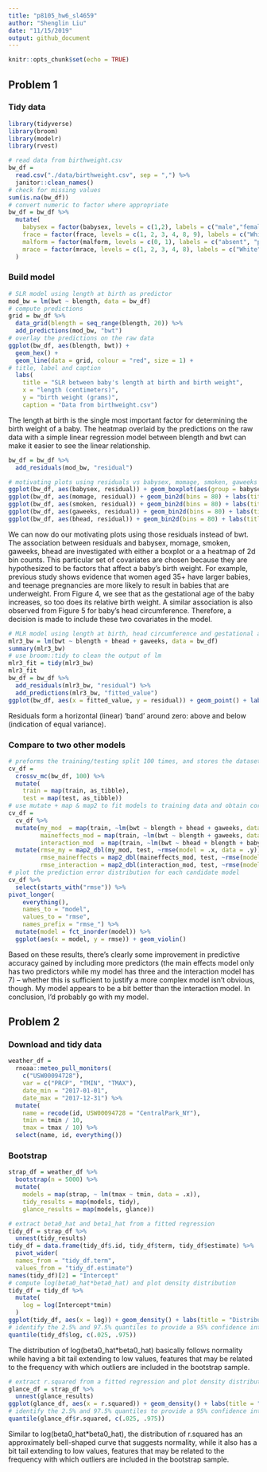 ```yaml
---
title: "p8105_hw6_sl4659"
author: "Shenglin Liu"
date: "11/15/2019"
output: github_document
---
```


```r
knitr::opts_chunk$set(echo = TRUE)
```

## Problem 1
### Tidy data
```r
library(tidyverse)
library(broom)
library(modelr)
library(rvest)

# read data from birthweight.csv
bw_df = 
  read.csv("./data/birthweight.csv", sep = ",") %>%
  janitor::clean_names()
# check for missing values
sum(is.na(bw_df))
# convert numeric to factor where appropriate
bw_df = bw_df %>%
  mutate(
    babysex = factor(babysex, levels = c(1,2), labels = c("male","female")),
    frace = factor(frace, levels = c(1, 2, 3, 4, 8, 9), labels = c("White", "Black", "Asian", "Puerto Rican", "Other", "Unknown")),
    malform = factor(malform, levels = c(0, 1), labels = c("absent", "present")),
    mrace = factor(mrace, levels = c(1, 2, 3, 4, 8), labels = c("White", "Black", "Asian", "Puerto Rican", "Other"))
  )
```

### Build model
```r
# SLR model using length at birth as predictor
mod_bw = lm(bwt ~ blength, data = bw_df)
# compute predictions
grid = bw_df %>% 
  data_grid(blength = seq_range(blength, 20)) %>% 
  add_predictions(mod_bw, "bwt")
# overlay the predictions on the raw data
ggplot(bw_df, aes(blength, bwt)) + 
  geom_hex() + 
  geom_line(data = grid, colour = "red", size = 1) +
# title, label and caption
  labs(
    title = "SLR between baby's length at birth and birth weight",
    x = "length (centimeters)",
    y = "birth weight (grams)",
    caption = "Data from birthweight.csv")
```

The length at birth is the single most important factor for determining the birth weight of a baby. The heatmap overlaid by the predictions on the raw data with a simple linear regression model between blength and bwt can make it easier to see the linear relationship.

```r
bw_df = bw_df %>% 
  add_residuals(mod_bw, "residual")

# motivating plots using residuals vs babysex, momage, smoken, gaweeks and bhead
ggplot(bw_df, aes(babysex, residual)) + geom_boxplot(aes(group = babysex)) + labs(title = "Figure 1: Residuals vs Baby's sex")
ggplot(bw_df, aes(momage, residual)) + geom_bin2d(bins = 80) + labs(title = "Figure 2: Residuals vs Mother's age at delivery (years)")
ggplot(bw_df, aes(smoken, residual)) + geom_bin2d(bins = 80) + labs(title = "Figure 3: Residuals vs Average number of cigarettes smoked per day during pregnancy")
ggplot(bw_df, aes(gaweeks, residual)) + geom_bin2d(bins = 80) + labs(title = "Figure 4: Residuals vs Gestational age (weeks)")
ggplot(bw_df, aes(bhead, residual)) + geom_bin2d(bins = 80) + labs(title = "Figure 5: Residuals vs Baby's head circumference at birth (centimeters)")
```

We can now do our motivating plots using those residuals instead of bwt. The association between residuals and babysex, momage, smoken, gaweeks, bhead are investigated with either a boxplot or a a heatmap of 2d bin counts. This particular set of covariates are chosen because they are hypothesized to be factors that affect a baby's birth weight. For example, previous study shows evidence that women aged 35+ have larger babies, and teenage pregnancies are more likely to result in babies that are underweight. From Figure 4, we see that as the gestational age of the baby increases, so too does its relative birth weight. A similar association is also observed from Figure 5 for baby's head circumference. Therefore, a decision is made to include these two covariates in the model.

```r
# MLR model using length at birth, head circumference and gestational age as predictors
mlr3_bw = lm(bwt ~ blength + bhead + gaweeks, data = bw_df)
summary(mlr3_bw)
# use broom::tidy to clean the output of lm
mlr3_fit = tidy(mlr3_bw)
mlr3_fit
bw_df = bw_df %>% 
  add_residuals(mlr3_bw, "residual") %>%
  add_predictions(mlr3_bw, "fitted_value")
ggplot(bw_df, aes(x = fitted_value, y = residual)) + geom_point() + labs(title = "Residuals vs Fitted values (centimeters)")
```

Residuals form a horizontal (linear) ‘band’ around zero: above and below (indication of equal variance).

### Compare to two other models
```r
# preforms the training/testing split 100 times, and stores the datasets using list columns
cv_df =
  crossv_mc(bw_df, 100) %>% 
  mutate(
    train = map(train, as_tibble),
    test = map(test, as_tibble))
# use mutate + map & map2 to fit models to training data and obtain corresponding RMSEs for the testing data
cv_df = 
  cv_df %>% 
  mutate(my_mod  = map(train, ~lm(bwt ~ blength + bhead + gaweeks, data = .x)),
         maineffects_mod = map(train, ~lm(bwt ~ blength + gaweeks, data = .x)),
         interaction_mod  = map(train, ~lm(bwt ~ bhead + blength + babysex + bhead*blength + bhead*babysex + blength*babysex + bhead*blength*babysex, data = .x))) %>% 
  mutate(rmse_my = map2_dbl(my_mod, test, ~rmse(model = .x, data = .y)),
         rmse_maineffects = map2_dbl(maineffects_mod, test, ~rmse(model = .x, data = .y)),
         rmse_interaction = map2_dbl(interaction_mod, test, ~rmse(model = .x, data = .y)))
# plot the prediction error distribution for each candidate model
cv_df %>% 
  select(starts_with("rmse")) %>% 
pivot_longer(
    everything(),
    names_to = "model", 
    values_to = "rmse",
    names_prefix = "rmse_") %>% 
  mutate(model = fct_inorder(model)) %>% 
  ggplot(aes(x = model, y = rmse)) + geom_violin()
```

Based on these results, there’s clearly some improvement in predictive accuracy gained by including more predictors (the main effects model only has two predictors while my model has three and the interaction model has 7) – whether this is sufficient to justify a more complex model isn’t obvious, though. My model appears to be a bit better than the interaction model. In conclusion, I’d probably go with my model.

## Problem 2
### Download and tidy data
```r
weather_df = 
  rnoaa::meteo_pull_monitors(
    c("USW00094728"),
    var = c("PRCP", "TMIN", "TMAX"), 
    date_min = "2017-01-01",
    date_max = "2017-12-31") %>%
  mutate(
    name = recode(id, USW00094728 = "CentralPark_NY"),
    tmin = tmin / 10,
    tmax = tmax / 10) %>%
  select(name, id, everything())
```

### Bootstrap
```r
strap_df = weather_df %>% 
  bootstrap(n = 5000) %>% 
  mutate(
    models = map(strap, ~ lm(tmax ~ tmin, data = .x)),
    tidy_results = map(models, tidy),
    glance_results = map(models, glance))
```

```r
# extract beta0_hat and beta1_hat from a fitted regression
tidy_df = strap_df %>% 
  unnest(tidy_results)
tidy_df = data.frame(tidy_df$.id, tidy_df$term, tidy_df$estimate) %>%
  pivot_wider(
  names_from = "tidy_df.term", 
  values_from = "tidy_df.estimate")
names(tidy_df)[2] = "Intercept"
# compute log(beta0_hat*beta0_hat) and plot density distribution
tidy_df = tidy_df %>%
  mutate(
    log = log(Intercept*tmin)
  ) 
ggplot(tidy_df, aes(x = log)) + geom_density() + labs(title = "Distribution of log(beta0_hat*beta0_hat)")
# identify the 2.5% and 97.5% quantiles to provide a 95% confidence interval for log(beta0_hat*beta0_hat)
quantile(tidy_df$log, c(.025, .975))
```

The distribution of log(beta0_hat*beta0_hat) basically follows normality while having a bit tail extending to low values, features that may be related to the frequency with which outliers are included in the bootstrap sample.

```r
# extract r.squared from a fitted regression and plot density distribution
glance_df = strap_df %>% 
  unnest(glance_results)
ggplot(glance_df, aes(x = r.squared)) + geom_density() + labs(title = "Distribution of r.squared")
# identify the 2.5% and 97.5% quantiles to provide a 95% confidence interval for r.squared
quantile(glance_df$r.squared, c(.025, .975))
```

Similar to log(beta0_hat*beta0_hat), the distribution of r.squared has an approximately bell-shaped curve that suggests normality, while it also has a bit tail extending to low values, features that may be related to the frequency with which outliers are included in the bootstrap sample.




